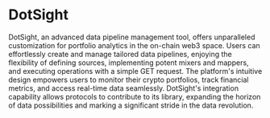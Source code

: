 # DotSight

DotSight, an advanced data pipeline management tool, offers unparalleled customization for portfolio analytics in the on-chain web3 space. Users can effortlessly create and manage tailored data pipelines, enjoying the flexibility of defining sources, implementing potent mixers and mappers, and executing operations with a simple GET request. The platform's intuitive design empowers users to monitor their crypto portfolios, track financial metrics, and access real-time data seamlessly. DotSight's integration capability allows protocols to contribute to its library, expanding the horizon of data possibilities and marking a significant stride in the data revolution.